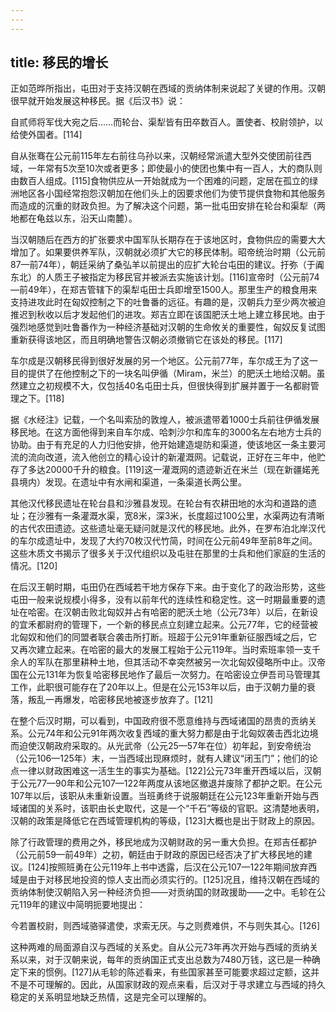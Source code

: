 ```yaml
---
---
---
```

title: 移民的增长
---



正如范晔所指出，屯田对于支持汉朝在西域的贡纳体制来说起了关键的作用。汉朝很早就开始发展这种移民。据《后汉书》说：

自贰师将军伐大宛之后……而轮台、渠犁皆有田卒数百人。置使者、校尉领护，以给使外国者。[114]



自从张骞在公元前115年左右前往乌孙以来，汉朝经常派遣大型外交使团前往西域，一年常有5次至10次或者更多；即使最小的使团也集中有一百人，大的商队则由数百人组成。[115]食物供应从一开始就成为一个困难的问题，定居在孤立的绿洲地区各小国经常抱怨汉朝加在他们头上的因要求他们为使节提供食物和其他服务而造成的沉重的财政负担。为了解决这个问题，第一批屯田安排在轮台和渠犁（两地都在龟兹以东，沿天山南麓）。

当汉朝随后在西方的扩张要求中国军队长期存在于该地区时，食物供应的需要大大增加了。如果要供养军队，汉朝就必须扩大它的移民体制。昭帝统治时期（公元前87—前74年），朝廷采纳了桑弘羊以前提出的应扩大轮台屯田的建议。扜弥（于阗东北）的人质王子被指定为移民官并被派去实施该计划。[116]宣帝时（公元前74—前49年），在郑吉管辖下的渠犁屯田士兵即增至1500人。那里生产的粮食用来支持进攻此时在匈奴控制之下的吐鲁番的远征。有趣的是，汉朝兵力至少两次被迫推迟到秋收以后才发起他们的进攻。郑吉立即在该国肥沃土地上建立移民地。由于强烈地感觉到吐鲁番作为一种经济基础对汉朝的生命攸关的重要性，匈奴反复试图重新获得该地区，而且明确地警告汉朝必须撤销它在该处的移民。[117]

车尔成是汉朝移民得到很好发展的另一个地区。公元前77年，车尔成王为了这一目的提供了在他控制之下的一块名叫伊循（Miram，米兰）的肥沃土地给汉朝。虽然建立之初规模不大，仅包括40名屯田士兵，但很快得到扩展并置于一名都尉管理之下。[118]

据《水经注》记载，一个名叫索劢的敦煌人，被派遣带着1000士兵前往伊循发展移民地。在这方面他得到来自车尔成、哈刺沙尔和库车的3000名左右地方士兵的协助。由于有充足的人力归他安排，他开始建造堤防和渠道，使该地区一条主要河流的流向改道，流入他创立的精心设计的新灌溉网。记载说，正好在三年中，他贮存了多达20000千升的粮食。[119]这一灌溉网的遗迹新近在米兰（现在新疆婼羌县境内）发现。在遗址中有水闸和渠道，一条渠道长两公里。

其他汉代移民遗址在轮台县和沙雅县发现。在轮台有农耕田地的水沟和道路的遗址；在沙雅有一条灌溉水渠，宽8米，深3米，长度超过100公里，水渠两边有清晰的古代农田遗迹。这些遗址毫无疑问就是汉代的移民地。此外，在罗布泊北岸汉代的车尔成遗址中，发现了大约70枚汉代竹简，时间在公元前49年至前8年之间。这些木质文书揭示了很多关于汉代组织以及屯驻在那里的士兵和他们家庭的生活的情况。[120]

在后汉王朝时期，屯田仍在西域若干地方保存下来。由于变化了的政治形势，这些屯田一般来说规模小得多，没有以前年代的连续性和稳定性。这一时期最重要的遗址在哈密。在汉朝击败北匈奴并占有哈密的肥沃土地（公元73年）以后，在新设的宜禾都尉府的管理下，一个新的移民点立刻建立起来。公元77年，它的经营被北匈奴和他们的同盟者联合袭击所打断。班超于公元91年重新征服西域之后，它又再次建立起来。在哈密的最大的发展工程始于公元119年。当时索班率领一支千余人的军队在那里耕种土地，但其活动不幸突然被另一次北匈奴侵略所中止。汉帝国在公元131年为恢复哈密移民地作了最后一次努力。在哈密设立伊吾司马管理其工作，此职很可能存在了20年以上。但是在公元153年以后，由于汉朝力量的衰落，叛乱一再爆发，哈密移民地被逐步放弃了。[121]

在整个后汉时期，可以看到，中国政府很不愿意维持与西域诸国的昂贵的贡纳关系。公元74年和公元91年两次收复西域的重大努力都是由于北匈奴袭击西北边境而迫使汉朝政府采取的。从光武帝（公元25—57年在位）初年起，到安帝统治（公元106—125年）末，一当西域出现麻烦时，就有人建议“闭玉门”；他们的论点一律以财政困难这一活生生的事实为基础。[122]公元73年重开西域以后，汉朝于公元77—90年和公元107—122年两度从该地区撤退并废除了都护之职。在公元107年以后，该职从未重新设置。当班勇终于说服朝廷在公元123年重新开始与西域诸国的关系时，该职由长史取代，这是一个“千石”等级的官职。这清楚地表明，汉朝的政策是降低它在西域管理机构的等级，[123]大概也是出于财政上的原因。

除了行政管理的费用之外，移民地成为汉朝财政的另一重大负担。在郑吉任都护（公元前59—前49年）之初，朝廷由于财政的原因已经否决了扩大移民地的建议。[124]按照班勇在公元119年上书中透露，后汉在公元107—122年期间放弃西域是由于对移民地投资的惊人支出而必须实行的。[125]况且，维持汉朝在西域的贡纳体制使汉朝陷入另一种经济负担——对贡纳国的财政援助——之中。毛轸在公元119年的建议中简明扼要地提出：

今若置校尉，则西域骆驿遣使，求索无厌。与之则费难供，不与则失其心。[126]



这种两难的局面源自汉与西域的关系史。自从公元73年再次开始与西域的贡纳关系以来，对于汉朝来说，每年的贡纳国正式支出总数为7480万钱，这已是一种确定下来的惯例。[127]从毛轸的陈述看来，有些国家甚至可能要求超过定额，这并不是不可理解的。因此，从国家财政的观点来看，后汉对于寻求建立与西域的持久稳定的关系明显地缺乏热情，这是完全可以理解的。